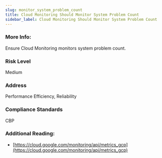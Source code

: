 ```yaml
---
slug: monitor_system_problem_count
title: Cloud Monitoring Should Monitor System Problem Count
sidebar_label: Cloud Monitoring Should Monitor System Problem Count
---
```


### More Info:

Ensure Cloud Monitoring monitors system problem count.

### Risk Level

Medium

### Address

Performance Efficiency, Reliability

### Compliance Standards

CBP

### Additional Reading:

- [https://cloud.google.com/monitoring/api/metrics_gcp](https://cloud.google.com/monitoring/api/metrics_gcp) 

